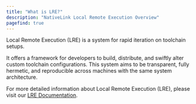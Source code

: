 ```yaml
---
title: "What is LRE?"
description: "NativeLink Local Remote Execution Overview"
pagefind: true
---
```


Local Remote Execution (LRE) is a system for rapid iteration on toolchain setups.

It offers a framework for developers to build, distribute, and swiftly alter
custom toolchain configurations. This system aims to be transparent, fully
hermetic, and reproducible across machines with the same system architecture.

For more detailed information about Local Remote Execution (LRE), please
visit our [LRE Documentation](https://nativelink.com/docs/explanations/lre/).
